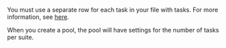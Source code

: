 <Cut title="Why does the preview display all the photos from the file with tasks at once?">

You must use a separate row for each task in your file with tasks. For more information, see [here](/docs/guide/pool_csv).

When you create a pool, the pool will have settings for the number of tasks per suite.

</Cut>
